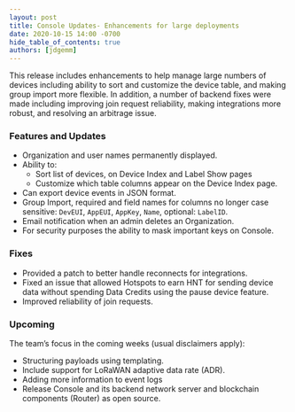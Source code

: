 ```yaml
---
layout: post
title: Console Updates- Enhancements for large deployments
date: 2020-10-15 14:00 -0700
hide_table_of_contents: true
authors: [jdgemm]
---
```


This release includes enhancements to help manage large numbers of devices including ability to sort
and customize the device table, and making group import more flexible. In addition, a number of
backend fixes were made including improving join request reliability, making integrations more
robust, and resolving an arbitrage issue.

<!--truncate-->

### Features and Updates

- Organization and user names permanently displayed.
- Ability to:
  - Sort list of devices, on Device Index and Label Show pages
  - Customize which table columns appear on the Device Index page.
- Can export device events in JSON format.
- Group Import, required and field names for columns no longer case sensitive: `DevEUI`, `AppEUI`,
  `AppKey`, `Name`, optional: `LabelID`.
- Email notification when an admin deletes an Organization.
- For security purposes the ability to mask important keys on Console.

### Fixes

- Provided a patch to better handle reconnects for integrations.
- Fixed an issue that allowed Hotspots to earn HNT for sending device data without spending Data
  Credits using the pause device feature.
- Improved reliability of join requests.

### Upcoming

The team’s focus in the coming weeks (usual disclaimers apply):

- Structuring payloads using templating.
- Include support for LoRaWAN adaptive data rate (ADR).
- Adding more information to event logs
- Release Console and its backend network server and blockchain components (Router) as open source.
